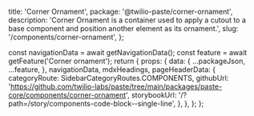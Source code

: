   title: 'Corner Ornament',
  package: '@twilio-paste/corner-ornament',
  description: 'Corner Ornament is a container used to apply a cutout to a base component and position another element as its ornament.',
  slug: '/components/corner-ornament',
};




  const navigationData = await getNavigationData();
  const feature = await getFeature('Corner ornament');
  return {
    props: {
      data: {
        ...packageJson,
        ...feature,
      },
      navigationData,
      mdxHeadings,
      pageHeaderData: {
        categoryRoute: SidebarCategoryRoutes.COMPONENTS,
        githubUrl: 'https://github.com/twilio-labs/paste/tree/main/packages/paste-core/components/corner-ornament',
        storybookUrl: '/?path=/story/components-code-block--single-line',
      },
    },
  };
};

